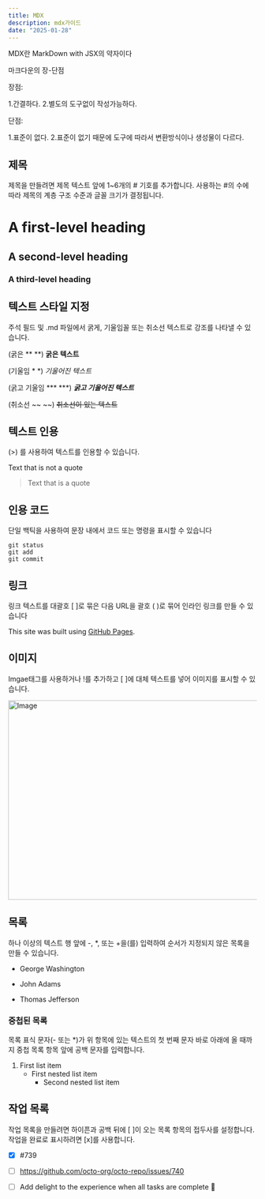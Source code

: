 ```yaml
---
title: MDX
description: mdx가이드
date: "2025-01-28"
---
```

MDX란 MarkDown with JSX의 약자이다 

마크다운의 장-단점

장점:

1.간결하다. 2.별도의 도구없이 작성가능하다.

단점: 

1.표준이 없다. 2.표준이 없기 때문에 도구에 따라서 변환방식이나 생성물이 다르다.

## 제목
제목을 만들려면 제목 텍스트 앞에 1~6개의 # 기호를 추가합니다. 사용하는 #의 수에 따라 제목의 계층 구조 수준과 글꼴 크기가 결정됩니다.
# A first-level heading
## A second-level heading
### A third-level heading

## 텍스트 스타일 지정
주석 필드 및 .md 파일에서 굵게, 기울임꼴 또는 취소선 텍스트로 강조를 나타낼 수 있습니다.

(굵은 ** **)
**굵은 텍스트**

(기울임 * *)
*기울어진 텍스트*

(굵고 기울임 *** ***)
***굵고 기울어진 텍스트*** 

(취소선 ~~ ~~)
~~취소선이 있는 텍스트~~

## 텍스트 인용
(>) 를 사용하여 텍스트를 인용할 수 있습니다.

Text that is not a quote

> Text that is a quote

## 인용 코드
단일 백틱을 사용하여 문장 내에서 코드 또는 명령을 표시할 수 있습니다

```
git status
git add
git commit
```

## 링크
링크 텍스트를 대괄호 [ ]로 묶은 다음 URL을 괄호 ( )로 묶어 인라인 링크를 만들 수 있습니다

This site was built using [GitHub Pages](https://pages.github.com/).

## 이미지
Imgae태그를 사용하거나 !를 추가하고 [ ]에 대체 텍스트를 넣어 이미지를 표시할 수 있습니다.

<Image src="/blog-post-4.jpg" width="718" height="404" alt="Image" />

## 목록
하나 이상의 텍스트 행 앞에 -, *, 또는 +을(를) 입력하여 순서가 지정되지 않은 목록을 만들 수 있습니다.

- George Washington
* John Adams
+ Thomas Jefferson

### 중첩된 목록
목록 표식 문자(- 또는 *)가 위 항목에 있는 텍스트의 첫 번째 문자 바로 아래에 올 때까지 중첩 목록 항목 앞에 공백 문자를 입력합니다.

1. First list item
   - First nested list item
     - Second nested list item

## 작업 목록
작업 목록을 만들려면 하이픈과 공백 뒤에 [ ]이 오는 목록 항목의 접두사를 설정합니다. 작업을 완료로 표시하려면 [x]를 사용합니다.

- [x] #739
- [ ] https://github.com/octo-org/octo-repo/issues/740
- [ ] Add delight to the experience when all tasks are complete :tada:


